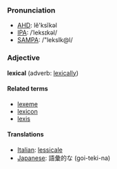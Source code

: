===Pronunciation===
*[[w:AHD|AHD]]: lĕ'ksĭkəl
*[[w:IPA|IPA]]: /ˈleksɪkəl/
*[[w:SAMPA|SAMPA]]: /"leksIk@l/

===Adjective===
'''lexical''' (adverb: [[lexically]])

====Related terms====
*[[lexeme]]
*[[lexicon]]
*[[lexis]]

==== Translations ====
*[[Italian]]: [[lessicale]]
*[[Japanese]]: 語彙的な (goi-teki-na)